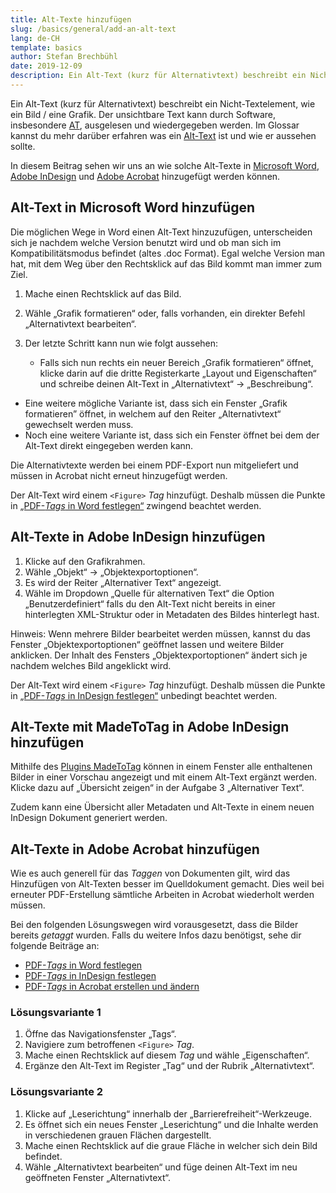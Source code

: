 ```yaml
---
title: Alt-Texte hinzufügen
slug: /basics/general/add-an-alt-text
lang: de-CH
template: basics
author: Stefan Brechbühl
date: 2019-12-09
description: Ein Alt-Text (kurz für Alternativtext) beschreibt ein Nicht-Textelement, wie ein Bild / eine Grafik. Der unsichtbare Text kann durch Software, insbesondere AT, ausgelesen und wiedergegeben werden. In diesem Beitrag sehen wir uns an wie solche Alt-Texte in Microsoft Word, Adobe InDesign und Adobe Acrobat hinzugefügt werden können.
---
```


Ein Alt-Text (kurz für Alternativtext) beschreibt ein Nicht-Textelement, wie ein Bild / eine Grafik. Der unsichtbare Text kann durch Software, insbesondere [AT](/de/glossary/#assistive-technologie), ausgelesen und wiedergegeben werden. Im Glossar kannst du mehr darüber erfahren was ein [Alt-Text](/de/glossary/#alt-text) ist und wie er aussehen sollte.

In diesem Beitrag sehen wir uns an wie solche Alt-Texte in [Microsoft Word](#alt-text-in-microsoft-word-hinzufügen), [Adobe InDesign](#alt-texte-in-adobe-indesign-hinzufügen) und [Adobe Acrobat](#alt-texte-in-adobe-acrobat-hinzufügen) hinzugefügt werden können.

## Alt-Text in Microsoft Word hinzufügen

Die möglichen Wege in Word einen Alt-Text hinzuzufügen, unterscheiden sich je nachdem welche Version benutzt wird und ob man sich im Kompatibilitätsmodus befindet (altes .doc Format). Egal welche Version man hat, mit dem Weg über den Rechtsklick auf das Bild kommt man immer zum Ziel.

1. Mache einen Rechtsklick auf das Bild.
2. Wähle „Grafik formatieren“ oder, falls vorhanden, ein direkter Befehl „Alternativtext bearbeiten“.
3. Der letzte Schritt kann nun wie folgt aussehen: 
	    
	-	Falls sich nun rechts ein neuer Bereich „Grafik formatieren“ öffnet, klicke darin auf die dritte Registerkarte „Layout und Eigenschaften“ und schreibe deinen Alt-Text in „Alternativtext“ → „Beschreibung“.
  - Eine weitere mögliche Variante ist, dass sich ein Fenster „Grafik formatieren” öffnet, in welchem auf den Reiter „Alternativtext“ gewechselt werden muss.
  - Noch eine weitere Variante ist, dass sich ein Fenster öffnet bei dem der Alt-Text direkt eingegeben werden kann.

Die Alternativtexte werden bei einem PDF-Export nun mitgeliefert und müssen in Acrobat nicht erneut hinzugefügt werden.

Der Alt-Text wird einem `<Figure>` *Tag* hinzufügt. Deshalb müssen die Punkte in [„PDF-*Tags* in Word festlegen“](/de/basics/word/defining-pdf-tags-in-word/) zwingend beachtet werden.

## Alt-Texte in Adobe InDesign hinzufügen

1. Klicke auf den Grafikrahmen.
2. Wähle „Objekt“ → „Objektexportoptionen“.
3. Es wird der Reiter „Alternativer Text“ angezeigt.
4. Wähle im Dropdown „Quelle für alternativen Text“ die Option „Benutzerdefiniert“ falls du den Alt-Text nicht bereits in einer hinterlegten XML-Struktur oder in Metadaten des Bildes hinterlegt hast.

Hinweis: Wenn mehrere Bilder bearbeitet werden müssen, kannst du das Fenster „Objektexportoptionen“ geöffnet lassen und weitere Bilder anklicken. Der Inhalt des Fensters „Objektexportoptionen“ ändert sich je nachdem welches Bild angeklickt wird.

Der Alt-Text wird einem `<Figure>` *Tag* hinzufügt. Deshalb müssen die Punkte in [„PDF-*Tags* in InDesign festlegen“](/de/basics/indesign/defining-pdf-tags-in-indesign/) unbedingt beachtet werden.

## Alt-Texte mit MadeToTag in Adobe InDesign hinzufügen

Mithilfe des [Plugins MadeToTag](https://www.axaio.com/doku.php/de:products:madetotag) können in einem Fenster alle enthaltenen Bilder in einer Vorschau angezeigt und mit einem Alt-Text ergänzt werden. Klicke dazu auf „Übersicht zeigen“ in der Aufgabe 3 „Alternativer Text“.

Zudem kann eine Übersicht aller Metadaten und Alt-Texte in einem neuen InDesign Dokument generiert werden.

## Alt-Texte in Adobe Acrobat hinzufügen

Wie es auch generell für das *Taggen* von Dokumenten gilt, wird das Hinzufügen von Alt-Texten besser im Quelldokument gemacht. Dies weil bei erneuter PDF-Erstellung sämtliche Arbeiten in Acrobat wiederholt werden müssen.

Bei den folgenden Lösungswegen wird vorausgesetzt, dass die Bilder bereits *getaggt* wurden. Falls du weitere Infos dazu benötigst, sehe dir folgende Beiträge an:

- [PDF-*Tags* in Word festlegen](/de/basics/word/defining-pdf-tags-in-word/)
- [PDF-*Tags* in InDesign festlegen](/de/basics/indesign/defining-pdf-tags-in-indesign/)
- [PDF-*Tags* in Acrobat erstellen und ändern](/de/basics/acrobat/create-and-modify-pdf-tags-in-acrobat/)

### Lösungsvariante 1

1. Öffne das Navigationsfenster „Tags“.
2. Navigiere zum betroffenen `<Figure>` *Tag*.
3. Mache einen Rechtsklick auf diesem *Tag* und wähle „Eigenschaften“.
4. Ergänze den Alt-Text im Register „Tag“ und der Rubrik „Alternativtext“.

### Lösungsvariante 2

1. Klicke auf „Leserichtung“ innerhalb der „Barrierefreiheit“-Werkzeuge.
2. Es öffnet sich ein neues Fenster „Leserichtung“ und die Inhalte werden in verschiedenen grauen Flächen dargestellt.
3. Mache einen Rechtsklick auf die graue Fläche in welcher sich dein Bild befindet.
4. Wähle „Alternativtext bearbeiten“ und füge deinen Alt-Text im neu geöffneten Fenster „Alternativtext“.